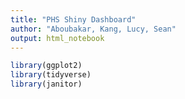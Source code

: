 ```yaml
---
title: "PHS Shiny Dashboard"
author: "Aboubakar, Kang, Lucy, Sean"
output: html_notebook
---
```


```r
library(ggplot2)
library(tidyverse)
library(janitor)
```

